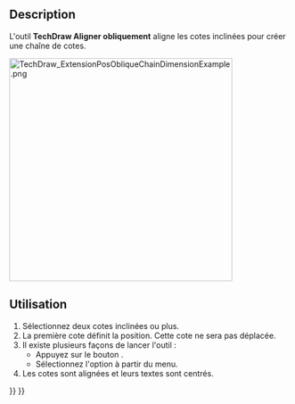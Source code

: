 <languages/>

{{Docnav/fr
|[[TechDraw_ExtensionPosVertChainDimension/fr|Aligner verticalement]]
|[[TechDraw_ExtensionCascadeHorizDimension/fr|Cascade horizontale]]
|[[TechDraw_Workbench/fr|Atelier TechDraw]]
|IconL=TechDraw_ExtensionPosVertChainDimension.svg
|IconR=TechDraw_ExtensionCascadeHorizDimension.svg
|IconC=Workbench_TechDraw.svg
}}

{{GuiCommand/fr
|Name=TechDraw ExtensionPosObliqueChainDimension
|Name/fr=TechDraw Aligner obliquement
|MenuLocation=TechDraw → Extensions : attributs/modifications → Aligner obliquement
|Workbenches=[[TechDraw_Workbench/fr|TechDraw]]
|Shortcut=
|Version=0.20
|SeeAlso=[[TechDraw_ExtensionPosHorizChainDimension|TechDraw Aligner horizontalement]], [[TechDraw_ExtensionPosVertChainDimension|TechDraw Aligner verticalement]]
}}

==Description==

L'outil '''TechDraw Aligner obliquement''' aligne les cotes inclinées pour créer une chaîne de cotes.

[[Image:TechDraw_ExtensionPosObliqueChainDimensionExample.png|400px]]
{{Caption|A droite, les cotes alignées}}

<span id="Usage"></span>
==Utilisation==

# Sélectionnez deux cotes inclinées ou plus.
# La première cote définit la position. Cette cote ne sera pas déplacée.
# Il existe plusieurs façons de lancer l'outil :
#* Appuyez sur le bouton {{Button|[[Image:TechDraw_ExtensionPosObliqueChainDimension.svg|16px]] [[TechDraw_ExtensionPosObliqueChainDimension/fr|Aligner obliquement]]}}.
#* Sélectionnez l'option {{MenuCommand|TechDraw → Extensions : attributs/modifications → [[Image:TechDraw_ExtensionPosHorizChainDimension.svg|16px]] Aligner obliquement}} à partir du menu.
# Les cotes sont alignées et leurs textes sont centrés.


{{Docnav/fr
|[[TechDraw_ExtensionPosVertChainDimension/fr|Aligner verticalement]]
|[[TechDraw_ExtensionCascadeHorizDimension/fr|Cascade horizontale]]
|[[TechDraw_Workbench/fr|Atelier TechDraw]]
|IconL=TechDraw_ExtensionPosVertChainDimension.svg
|IconR=TechDraw_ExtensionCascadeHorizDimension.svg
|IconC=Workbench_TechDraw.svg
}}

{{TechDraw_Tools_navi{{#translation:}}}}
{{Userdocnavi{{#translation:}}}}